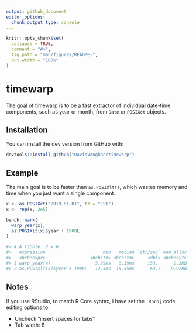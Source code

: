 ```yaml
---
output: github_document
editor_options: 
  chunk_output_type: console
---
```


<!-- README.md is generated from README.Rmd. Please edit that file -->

```r
knitr::opts_chunk$set(
  collapse = TRUE,
  comment = "#>",
  fig.path = "man/figures/README-",
  out.width = "100%"
)
```

# timewarp

<!-- badges: start -->
<!-- badges: end -->

The goal of timewarp is to be a fast extractor of individual date-time components, such as year or month, from `Date` or `POSIXct` objects.

## Installation

You can install the dev version from GitHub with:

``` r
devtools::install_github("DavisVaughan/timewarp")
```

## Example

The main goal is to be faster than `as.POSIXlt()`, which wastes memory and time when you just want a single component.

```r
x <- as.POSIXct("2019-01-01", tz = "EST")
x <- rep(x, 2e5)

bench::mark(
  warp_year(x),
  as.POSIXlt(x)$year + 1900L
)
```

```r
#> # A tibble: 2 x 6
#>   expression                      min   median `itr/sec` mem_alloc `gc/sec`
#>   <bch:expr>                 <bch:tm> <bch:tm>     <dbl> <bch:byt>    <dbl>
#> 1 warp_year(x)                 5.29ms   6.39ms     153.      2.3MB     2.07
#> 2 as.POSIXlt(x)$year + 1900L   12.5ms  15.55ms      63.7    9.92MB    20.3
```

## Notes

If you use RStudio, to match R Core syntax, I have set the `.Rproj` code editing options to:

- Uncheck "insert spaces for tabs"
- Tab width: 8
